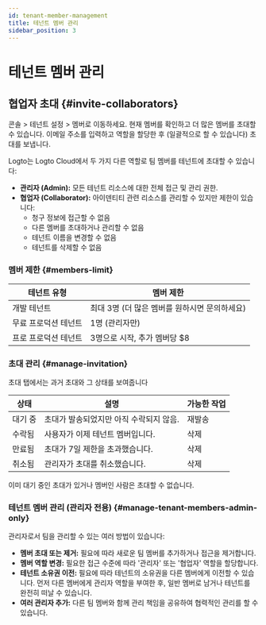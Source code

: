 ```yaml
---
id: tenant-member-management
title: 테넌트 멤버 관리
sidebar_position: 3
---
```


# 테넌트 멤버 관리

## 협업자 초대 \{#invite-collaborators}

<CloudLink to="/tenant-settings/members">콘솔 > 테넌트 설정 > 멤버</CloudLink>로 이동하세요. 현재
멤버를 확인하고 더 많은 멤버를 초대할 수 있습니다. 이메일 주소를 입력하고 역할을 할당한 후
(일괄적으로 할 수 있습니다) 초대를 보냅니다.

Logto는 Logto Cloud에서 두 가지 다른 역할로 팀 멤버를 테넌트에 초대할 수 있습니다:

- **관리자 (Admin):** 모든 테넌트 리소스에 대한 전체 접근 및 관리 권한.
- **협업자 (Collaborator):** 아이덴티티 관련 리소스를 관리할 수 있지만 제한이 있습니다:
  - 청구 정보에 접근할 수 없음
  - 다른 멤버를 초대하거나 관리할 수 없음
  - 테넌트 이름을 변경할 수 없음
  - 테넌트를 삭제할 수 없음

### 멤버 제한 \{#members-limit}

| 테넌트 유형          | 멤버 제한                                     |
| -------------------- | --------------------------------------------- |
| 개발 테넌트          | 최대 3명 (더 많은 멤버를 원하시면 문의하세요) |
| 무료 프로덕션 테넌트 | 1명 (관리자만)                                |
| 프로 프로덕션 테넌트 | 3명으로 시작, 추가 멤버당 $8                  |

### 초대 관리 \{#manage-invitation}

초대 탭에서는 과거 초대와 그 상태를 보여줍니다

| 상태    | 설명                                    | 가능한 작업 |
| ------- | --------------------------------------- | ----------- |
| 대기 중 | 초대가 발송되었지만 아직 수락되지 않음. | 재발송      |
| 수락됨  | 사용자가 이제 테넌트 멤버입니다.        | 삭제        |
| 만료됨  | 초대가 7일 제한을 초과했습니다.         | 삭제        |
| 취소됨  | 관리자가 초대를 취소했습니다.           | 삭제        |

이미 대기 중인 초대가 있거나 멤버인 사람은 초대할 수 없습니다.

### 테넌트 멤버 관리 (관리자 전용) \{#manage-tenant-members-admin-only}

관리자로서 팀을 관리할 수 있는 여러 방법이 있습니다:

- **멤버 초대 또는 제거:** 필요에 따라 새로운 팀 멤버를 추가하거나 접근을 제거합니다.
- **멤버 역할 변경:** 필요한 접근 수준에 따라 '관리자' 또는 '협업자' 역할을 할당합니다.
- **테넌트 소유권 이전:** 필요에 따라 테넌트의 소유권을 다른 멤버에게 이전할 수 있습니다. 먼저 다른 멤버에게 관리자 역할을 부여한 후, 일반 멤버로 남거나 테넌트를 완전히 떠날 수 있습니다.
- **여러 관리자 추가:** 다른 팀 멤버와 함께 관리 책임을 공유하여 협력적인 관리를 할 수 있습니다.
